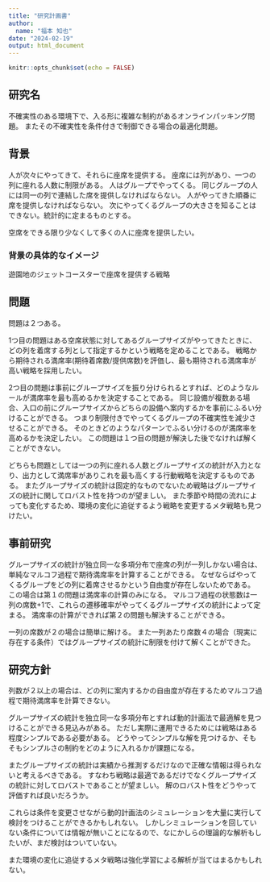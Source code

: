 ```yaml
---
title: "研究計画書"
author:
  name: "福本 知也"
date: "2024-02-19"
output: html_document
---
```


```r
knitr::opts_chunk$set(echo = FALSE)
```

## 研究名
不確実性のある環境下で、入る形に複雑な制約があるオンラインパッキング問題。
またその不確実性を条件付きで制御できる場合の最適化問題。

## 背景
人が次々にやってきて、それらに座席を提供する。
座席には列があり、一つの列に座れる人数に制限がある。
人はグループでやってくる。
同じグループの人には同一の列で連結した席を提供しなければならない。
人がやってきた順番に席を提供しなければならない。
次にやってくるグループの大きさを知ることはできない。統計的に定まるものとする。

空席をできる限り少なくして多くの人に座席を提供したい。

### 背景の具体的なイメージ
遊園地のジェットコースターで座席を提供する戦略

## 問題
問題は２つある。

1つ目の問題はある空席状態に対してあるグループサイズがやってきたときに、どの列を着席する列として指定するかという戦略を定めることである。
戦略から期待される満席率(期待着席数/提供席数)を評価し、最も期待される満席率が高い戦略を採用したい。

2つ目の問題は事前にグループサイズを振り分けられるとすれば、どのようなルールが満席率を最も高めるかを決定することである。
同じ設備が複数ある場合、入口の前にグループサイズからどちらの設備へ案内するかを事前にふるい分けることができる。
つまり制限付きでやってくるグループの不確実性を減少させることができる。
そのときどのようなパターンでふるい分けるのが満席率を高めるかを決定したい。
この問題は１つ目の問題が解決した後でなければ解くことができない。

どちらも問題としては一つの列に座れる人数とグループサイズの統計が入力となり、出力として満席率がありこれを最も高くする行動戦略を決定するものである。
またグループサイズの統計は固定的なものでないため戦略はグループサイズの統計に関してロバスト性を持つのが望ましい。
また季節や時間の流れによっても変化するため、環境の変化に追従するよう戦略を変更するメタ戦略も見つけたい。

## 事前研究
グループサイズの統計が独立同一な多項分布で座席の列が一列しかない場合は、単純なマルコフ過程で期待満席率を計算することができる。
なぜならばやってくるグループをどの列に着席させるかという自由度が存在しないためである。
この場合は第１の問題は満席率の計算のみになる。
マルコフ過程の状態数は一列の席数+1で、これらの遷移確率がやってくるグループサイズの統計によって定まる。
満席率の計算ができれば第２の問題も解決することができる。

一列の席数が２の場合は簡単に解ける。
また一列あたり席数４の場合（現実に存在する条件）ではグループサイズの統計に制限を付けて解くことができた。

## 研究方針
列数が２以上の場合は、どの列に案内するかの自由度が存在するためマルコフ過程で期待満席率を計算できない。

グループサイズの統計を独立同一な多項分布とすれば動的計画法で最適解を見つけることができる見込みがある。
ただし実際に運用できるためには戦略はある程度シンプルである必要がある。
どうやってシンプルな解を見つけるか、そもそもシンプルさの制約をどのように入れるかが課題になる。

またグループサイズの統計は実績から推測するだけなので正確な情報は得られないと考えるべきである。
すなわち戦略は最適であるだけでなくグループサイズの統計に対してロバストであることが望ましい。
解のロバスト性をどうやって評価すれば良いだろうか。

これらは条件を変更させながら動的計画法のシミュレーションを大量に実行して検討をつけることができるかもしれない。
しかしシミュレーションを回していない条件については情報が無いことになるので、なにかしらの理論的な解析もしたいが、まだ検討はついていない。

また環境の変化に追従するメタ戦略は強化学習による解析が当てはまるかもしれない。

